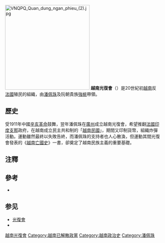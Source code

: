 {{Expand language|vi|page1=Việt Nam Quang Phục Hội|time=2021-10-12}}
{{Infobox political party
| name = 越南光復會
| native_name = Việt Nam Quang Phục Hội
| native_name_lang = vi
| logo = 
| logo_size = 
| logo_upright =
| logo_alt =
| caption =
| colorcode = red
| abbreviation =      <!-- official abbreviation or | abbr = -->
| leader = 
| president = [[强㭽|强㭽]]
| chairperson = 
| general_secretary = [[潘佩珠|潘佩珠]]
| first_secretary =
| secretary_general = 
| presidium =
| standing_committee =
| secretary =
| spokesperson =      <!-- or | spokesman = -->
| leader1_title = [[东京_(越南)|东京]]代表
| leader1_name = [[阮尚賢|阮尚賢]]
| leader2_title = [[法属交趾支那|南圻]]代表
| leader2_name = [[阮神獻|阮神獻]]
| leader3_title = 军事委员 
| leader3_name = {{tsl|vi|Hoàng Trọng Mậu||黃仲茂}}<br>[[梁玉眷|梁玉眷]]
| leader4_title = 
| leader4_name = 
| leader5_title = 
| leader5_name = 
| founder =           <!-- or | founders = -->
| foundation = {{start date|1912|03|}}
| registered = 
| legalised =         <!-- or | legalized = -->
| dissolution = {{end date|1925|05|}}
| merger = 
| split = 
| predecessor = [[維新會|維新會]]<br>[[東京義塾|東京義塾]]
| merged = 
| successor = [[越南復國同盟會|越南復國同盟會]]
| headquarters = {{flag|Republic of China (1912–1949)|name=中华民国}}[[广州|广州]]
| newspaper = 
| think_tank = 
| student_wing = 
| youth_wing = 
| womens_wing = 
| wing1_title = 军队组织
| wing1 = 光复军
| wing2_title = 外围组织 
| wing2 = ''Chan Hoa Hung A Hoi''
| wing3_title = 
| wing3 = 
| wing4_title = 
| wing4 = 
| membership_year = 
| membership = 
| ideology = [[民族主义|民族主义]]<br>[[三民主义|三民主义]]<br>[[共和主义|共和主义]]<br>[[民主主义|民主主义]]
| position = [[中間偏右|中間偏右]]
| religion = 
| national = 
| regional =          <!-- or | regional affiliation = -->
| european = 
| continental =       <!-- or | continental affiliation = -->
| international = 
| europarl = 
| affiliation1_title = 
| affiliation1 = 
| affiliation2_title =
| affiliation2 =
| colors = 
| slogan = "驅逐法賊、恢復越南，成立越南民國" <br>({{lang-vi|"Đánh đuổi giặc Pháp, khôi phục Việt Nam, thành lập Việt Nam Dân quốc"}})
| anthem = 
| blank1_title = 
| blank1 = 
| blank2_title = 
| blank2 = 
| blank3_title = 
| blank3 = 
| blank4_title = 
| blank4 = 
| seats1_title = 
| seats1 =            <!-- {{Infobox political party/seats|50|100|hex=#ff0000}} -->
| seats2_title = 
| seats2 = 
| seats3_title = 
| seats3 = 
| seats4_title =      <!-- up to | seats11_title = -->
| seats4 =            <!-- up to | seats11 = -->
| symbol = 
| flag = Flag of Vietnam Restoration League.svg
| flag_size = 200px
| flag_title = 越南民國國旗
| flag_alt =
| website = 
| state =             <!-- or | country = -->
| country = 法属印度支那
| country_dab1 = 
| parties_dab1 = 
| elections_dab1 = 
| country2 = 
| country_dab2 = 
| parties_dab2 = 
| elections_dab2 = 
| footnotes = 
}}
[[File:VNQPQ_Quan_dung_ngan_phieu_(2).jpg|275px]]
'''越南光復會'''（{{vie|v=Việt Nam Quang Phục Hội|hn=越南光復會}}）是20世紀初[[越南|越南]]反[[法國|法國]]殖民的組織，由[[潘佩珠|潘佩珠]]及阮朝貴族[[強㭽|強㭽]]帶領。

==歷史==
受1911年中國[[辛亥革命|辛亥革命]]鼓舞，翌年潘佩珠在[[廣州|廣州]]成立越南光復會，希望推翻[[法國|法國]][[印度支那|印度支那]]政府，在越南成立民主共和制的「[[越南民國|越南民國]]」，期間又印制貨幣，組織炸彈活動。運動雖然最終以失敗告終，而潘佩珠的支持者也人心散渙，但運動其間光復會發表的《[[越南亡國史|越南亡國史]]》一書，卻奠定了越南民族主義的重要基礎。

==注釋==
{{Reflist|2}}

==參考==
*{{cite book|title=Vietnamese anticolonialism, 1885–1925| first= David G. |last=Marr |year=1970 |publisher=[[University_of_California|University of California]] |location=[[Berkeley,_California|Berkeley]]| isbn=0-520-01813-3}}

== 参见 ==
{{Portal box|越南}}
* [[光復會|光復會]]
* {{Link-ko|光復會 (韓國)|광복회}}

{{越南獨立運動}}

[[Category:越南光復會|]]
[[Category:越南已解散政黨|Category:越南已解散政黨]]
[[Category:越南政治史|Category:越南政治史]]
[[Category:潘佩珠|Category:潘佩珠]]